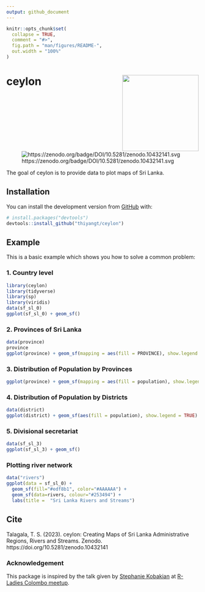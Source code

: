 ```yaml
---
output: github_document
---
```


<!-- README.md is generated from README.Rmd. Please edit that file -->

```r
knitr::opts_chunk$set(
  collapse = TRUE,
  comment = "#>",
  fig.path = "man/figures/README-",
  out.width = "100%"
)
```

# ceylon <a href='https://github.com/thiyangt/covid19srilanka'><img src='man/figures/hex.png' align="right"  width="200"/></a>

<!-- badges: start -->
<!-- badges: end -->

![https://zenodo.org/badge/DOI/10.5281/zenodo.10432141.svg](https://zenodo.org/badge/DOI/10.5281/zenodo.10432141.svg)


The goal of ceylon is to provide data to plot maps of Sri Lanka.

## Installation 

You can install the development version from [GitHub](https://github.com/) with:

``` r
# install.packages("devtools")
devtools::install_github("thiyangt/ceylon")
```
## Example

This is a basic example which shows you how to solve a common problem:

### 1. Country level

```r
library(ceylon)
library(tidyverse)
library(sp)
library(viridis)
data(sf_sl_0)
ggplot(sf_sl_0) + geom_sf()
```

### 2. Provinces of Sri Lanka

```r
data(province)
province
ggplot(province) + geom_sf(mapping = aes(fill = PROVINCE), show.legend = TRUE)
```

### 3. Distribution of Population by Provinces

```r
ggplot(province) + geom_sf(mapping = aes(fill = population), show.legend = TRUE) + scale_fill_viridis(option = "inferno")
```

### 4. Distribution of Population by Districts

```r
data(district)
ggplot(district) + geom_sf(aes(fill = population), show.legend = TRUE) +  scale_fill_viridis()
```

### 5. Divisional secretariat

```r
data(sf_sl_3)
ggplot(sf_sl_3) + geom_sf()
```

### Plotting river network

```r
data("rivers")
ggplot(data = sf_sl_0) +
  geom_sf(fill="#edf8b1", color="#AAAAAA") +
  geom_sf(data=rivers, colour="#253494") +
  labs(title =  "Sri Lanka Rivers and Streams")
```

## Cite

Talagala, T. S. (2023). ceylon: Creating Maps of Sri Lanka Administrative Regions, Rivers and Streams. Zenodo. https://doi.org/10.5281/zenodo.10432141

### Acknowledgement

This package is inspired by the talk given by [Stephanie Kobakian](https://srk.netlify.app/) at [R-Ladies Colombo meetup](https://rladiescolombo.netlify.app/talk/3_map/).
